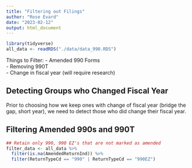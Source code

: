 ```yaml
---
title: "Filtering out Filings"
author: "Rose Evard"
date: "2023-02-12"
output: html_document
---
```


```r
library(tidyverse)
all_data <- readRDS("./data/data_990.RDS")
```

Things to Filter: 
- Amended 990 Forms  
- Removing 990T  
- Change in fiscal year (will require research)

## Detecting Groups who Changed Fiscal Year  
Prior to choosing how we keep ones with change of fiscal year (bridge the gap, short year), we need to detect those who did change their fiscal year.   

## Filtering Amended 990s and 990T  

```r
## Retain only 990, 990 EZ's that are not marked as amended
filter_data <- all_data %>%
  filter(is.na(AmendedReturnInd)) %>%
  filter(ReturnTypeCd == "990" | ReturnTypeCd == "990EZ")
```

